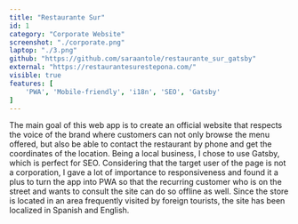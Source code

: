 ```yaml
---
title: "Restaurante Sur"
id: 1
category: "Corporate Website"
screenshot: "./corporate.png"
laptop: "./3.png"
github: "https://github.com/saraantole/restaurante_sur_gatsby"
external: "https://restaurantesurestepona.com/"
visible: true
features: [
    'PWA', 'Mobile-friendly', 'i18n', 'SEO', 'Gatsby'
]
---
```


The main goal of this web app is to create an official website that respects the voice of the brand where customers can not only browse the menu offered, but also be able to contact the restaurant by phone and get the coordinates of the location. 
Being a local business, I chose to use Gatsby, which is perfect for SEO.
Considering that the target user of the page is not a corporation, I gave a lot of importance to responsiveness and found it a plus to turn the app into PWA so that the recurring customer who is on the street and wants to consult the site can do so offline as well.
Since the store is located in an area frequently visited by foreign tourists, the site has been localized in Spanish and English.



